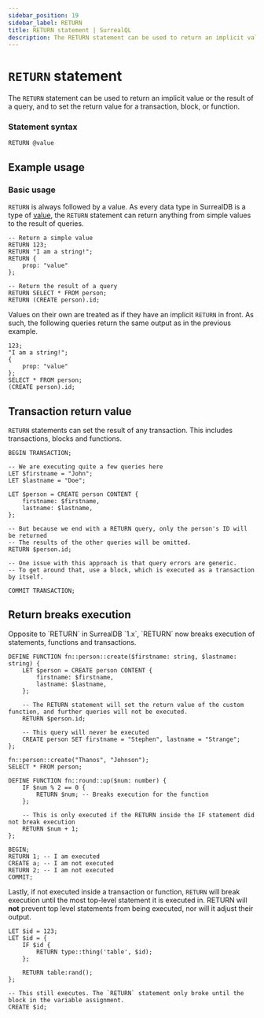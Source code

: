```yaml
---
sidebar_position: 19
sidebar_label: RETURN
title: RETURN statement | SurrealQL
description: The RETURN statement can be used to return an implicit value or the result of a query, and to set the return value for a transaction, block or function.
---
```



# `RETURN` statement

The `RETURN` statement can be used to return an implicit value or the result of a query, and to set the return value for a transaction, block, or function.

### Statement syntax

```surql title="SurrealQL Syntax"
RETURN @value
```

## Example usage
### Basic usage

`RETURN` is always followed by a value. As every data type in SurrealDB is a type of [value](/docs/surrealql/datamodel/values), the `RETURN` statement can return anything from simple values to the result of queries.

```surql
-- Return a simple value
RETURN 123;
RETURN "I am a string!";
RETURN {
	prop: "value"
};

-- Return the result of a query
RETURN SELECT * FROM person;
RETURN (CREATE person).id;
```

Values on their own are treated as if they have an implicit `RETURN` in front. As such, the following queries return the same output as in the previous example.

```surql
123;
"I am a string!";
{
	prop: "value"
};
SELECT * FROM person;
(CREATE person).id;
```

## Transaction return value

`RETURN` statements can set the result of any transaction. This includes transactions, blocks and functions.

```surql title="Transaction return value"
BEGIN TRANSACTION;

-- We are executing quite a few queries here
LET $firstname = "John";
LET $lastname = "Doe";

LET $person = CREATE person CONTENT {
	firstname: $firstname,
	lastname: $lastname,
};

-- But because we end with a RETURN query, only the person's ID will be returned
-- The results of the other queries will be omitted.
RETURN $person.id;

-- One issue with this approach is that query errors are generic.
-- To get around that, use a block, which is executed as a transaction by itself.

COMMIT TRANSACTION;
```

## Return breaks execution
<Since v="v2.0.0" />
Opposite to `RETURN` in SurrealDB `1.x`, `RETURN` now breaks execution of statements, functions and transactions.

```surql title="Function return value"
DEFINE FUNCTION fn::person::create($firstname: string, $lastname: string) {
	LET $person = CREATE person CONTENT {
		firstname: $firstname,
		lastname: $lastname,
	};

	-- The RETURN statement will set the return value of the custom function, and further queries will not be executed.
	RETURN $person.id;

    -- This query will never be executed
    CREATE person SET firstname = "Stephen", lastname = "Strange";
};

fn::person::create("Thanos", "Johnson");
SELECT * FROM person;
```

```surql title="Functions"
DEFINE FUNCTION fn::round::up($num: number) {
    IF $num % 2 == 0 {
        RETURN $num; -- Breaks execution for the function
    };

    -- This is only executed if the RETURN inside the IF statement did not break execution
    RETURN $num + 1;
};
```

```surql title="Transactions"
BEGIN;
RETURN 1; -- I am executed
CREATE a; -- I am not executed
RETURN 2; -- I am not executed
COMMIT;
```

Lastly, if not executed inside a transaction or function, `RETURN` will break execution until the most top-level statement it is executed in. RETURN will **not** prevent top level statements from being executed, nor will it adjust their output.

```surql title="Statements"
LET $id = 123;
LET $id = {
    IF $id {
        RETURN type::thing('table', $id);
    };

    RETURN table:rand();
};

-- This still executes. The `RETURN` statement only broke until the block in the variable assignment.
CREATE $id;
```
